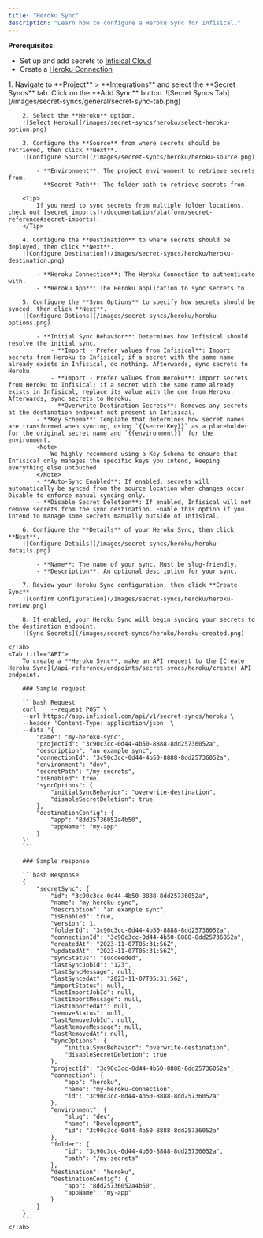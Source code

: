 ```yaml
---
title: "Heroku Sync"
description: "Learn how to configure a Heroku Sync for Infisical."
---
```


**Prerequisites:**

- Set up and add secrets to [Infisical Cloud](https://app.infisical.com)
- Create a [Heroku Connection](/integrations/app-connections/heroku)

<Tabs>
    <Tab title="Infisical UI">
        1. Navigate to **Project** > **Integrations** and select the **Secret Syncs** tab. Click on the **Add Sync** button.
        ![Secret Syncs Tab](/images/secret-syncs/general/secret-sync-tab.png)

        2. Select the **Heroku** option.
        ![Select Heroku](/images/secret-syncs/heroku/select-heroku-option.png)

        3. Configure the **Source** from where secrets should be retrieved, then click **Next**.
        ![Configure Source](/images/secret-syncs/heroku/heroku-source.png)

            - **Environment**: The project environment to retrieve secrets from.
            - **Secret Path**: The folder path to retrieve secrets from.

        <Tip>
            If you need to sync secrets from multiple folder locations, check out [secret imports](/documentation/platform/secret-reference#secret-imports).
        </Tip>

        4. Configure the **Destination** to where secrets should be deployed, then click **Next**.
        ![Configure Destination](/images/secret-syncs/heroku/heroku-destination.png)

            - **Heroku Connection**: The Heroku Connection to authenticate with.
            - **Heroku App**: The Heroku application to sync secrets to.

        5. Configure the **Sync Options** to specify how secrets should be synced, then click **Next**.
        ![Configure Options](/images/secret-syncs/heroku/heroku-options.png)

            - **Initial Sync Behavior**: Determines how Infisical should resolve the initial sync.
                - **Import - Prefer values from Infisical**: Import secrets from Heroku to Infisical; if a secret with the same name already exists in Infisical, do nothing. Afterwards, sync secrets to Heroku.
                - **Import - Prefer values from Heroku**: Import secrets from Heroku to Infisical; if a secret with the same name already exists in Infisical, replace its value with the one from Heroku. Afterwards, sync secrets to Heroku.
                - **Overwrite Destination Secrets**: Removes any secrets at the destination endpoint not present in Infisical.
            - **Key Schema**: Template that determines how secret names are transformed when syncing, using `{{secretKey}}` as a placeholder for the original secret name and `{{environment}}` for the environment.
            <Note>
                We highly recommend using a Key Schema to ensure that Infisical only manages the specific keys you intend, keeping everything else untouched.
            </Note>
            - **Auto-Sync Enabled**: If enabled, secrets will automatically be synced from the source location when changes occur. Disable to enforce manual syncing only.
            - **Disable Secret Deletion**: If enabled, Infisical will not remove secrets from the sync destination. Enable this option if you intend to manage some secrets manually outside of Infisical.

        6. Configure the **Details** of your Heroku Sync, then click **Next**.
        ![Configure Details](/images/secret-syncs/heroku/heroku-details.png)

            - **Name**: The name of your sync. Must be slug-friendly.
            - **Description**: An optional description for your sync.

        7. Review your Heroku Sync configuration, then click **Create Sync**.
        ![Confirm Configuration](/images/secret-syncs/heroku/heroku-review.png)

        8. If enabled, your Heroku Sync will begin syncing your secrets to the destination endpoint.
        ![Sync Secrets](/images/secret-syncs/heroku/heroku-created.png)

    </Tab>
    <Tab title="API">
        To create a **Heroku Sync**, make an API request to the [Create Heroku Sync](/api-reference/endpoints/secret-syncs/heroku/create) API endpoint.

        ### Sample request

        ```bash Request
        curl    --request POST \
        --url https://app.infisical.com/api/v1/secret-syncs/heroku \
        --header 'Content-Type: application/json' \
        --data '{
            "name": "my-heroku-sync",
            "projectId": "3c90c3cc-0d44-4b50-8888-8dd25736052a",
            "description": "an example sync",
            "connectionId": "3c90c3cc-0d44-4b50-8888-8dd25736052a",
            "environment": "dev",
            "secretPath": "/my-secrets",
            "isEnabled": true,
            "syncOptions": {
                "initialSyncBehavior": "overwrite-destination",
                "disableSecretDeletion": true
            },
            "destinationConfig": {
                "app": "8dd25736052a4b50",
                "appName": "my-app"
            }
        }'
        ```

        ### Sample response

        ```bash Response
        {
            "secretSync": {
                "id": "3c90c3cc-0d44-4b50-8888-8dd25736052a",
                "name": "my-heroku-sync",
                "description": "an example sync",
                "isEnabled": true,
                "version": 1,
                "folderId": "3c90c3cc-0d44-4b50-8888-8dd25736052a",
                "connectionId": "3c90c3cc-0d44-4b50-8888-8dd25736052a",
                "createdAt": "2023-11-07T05:31:56Z",
                "updatedAt": "2023-11-07T05:31:56Z",
                "syncStatus": "succeeded",
                "lastSyncJobId": "123",
                "lastSyncMessage": null,
                "lastSyncedAt": "2023-11-07T05:31:56Z",
                "importStatus": null,
                "lastImportJobId": null,
                "lastImportMessage": null,
                "lastImportedAt": null,
                "removeStatus": null,
                "lastRemoveJobId": null,
                "lastRemoveMessage": null,
                "lastRemovedAt": null,
                "syncOptions": {
                    "initialSyncBehavior": "overwrite-destination",
                    "disableSecretDeletion": true
                },
                "projectId": "3c90c3cc-0d44-4b50-8888-8dd25736052a",
                "connection": {
                    "app": "heroku",
                    "name": "my-heroku-connection",
                    "id": "3c90c3cc-0d44-4b50-8888-8dd25736052a"
                },
                "environment": {
                    "slug": "dev",
                    "name": "Development",
                    "id": "3c90c3cc-0d44-4b50-8888-8dd25736052a"
                },
                "folder": {
                    "id": "3c90c3cc-0d44-4b50-8888-8dd25736052a",
                    "path": "/my-secrets"
                },
                "destination": "heroku",
                "destinationConfig": {
                    "app": "8dd25736052a4b50",
                    "appName": "my-app"
                }
            }
        }
        ```
    </Tab>
</Tabs>
